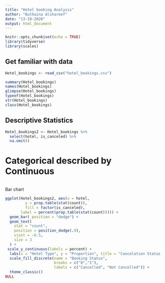 ```yaml
---
title: "Hotel booking Analysis"
author: "Buthaina Alshareef"
date: "13-10-2020"
output: html_document
---
```


```r
knitr::opts_chunk$set(echo = TRUE)
library(tidyverse)
library(scales)
```

## Get familiar with data


```r
Hotel_bookings <- read_csv("hotel_bookings.csv")

summary(Hotel_bookings)
names(Hotel_bookings)
glimpse(Hotel_bookings)
typeof(Hotel_bookings)
str(Hotel_bookings)
class(Hotel_bookings)

```
## Descriptive Statistics

```r
Hotel_bookings2 <- Hotel_bookings %>% 
  select(hotel, is_canceled) %>% 
  na.omit()
```

# Categorical described by Continuous 


```r

```

Bar chart
```r
ggplot(Hotel_bookings2, aes(x = hotel,
         y = prop.table(stat(count)),
         fill = factor(is_canceled),
       label = percent(prop.table(stat(count))))) +
  geom_bar( position = "dodge") +
  geom_text(
    stat = "count",
    position = position_dodge(.9),
    vjust = -0.5,
    size = 3
  ) +
 scale_y_continuous(labels = percent) +
  labs(x = "Hotel Type", y = "Proportion", title = "Cancelation Status by Hotel Type") +
  scale_fill_discrete(name = "Booking Status",
                      breaks = c("0","1"),
                      labels = c("Cancelled", "Not Cancelled")) +
  theme_classic()
NULL
```

